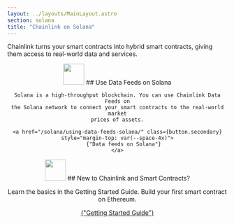 ```yaml
---
layout: ../layouts/MainLayout.astro
section: solana
title: "Chainlink on Solana"
---
```



Chainlink turns your smart contracts into hybrid smart contracts, giving
them access to real-world data and services.

<section class="card cl-featuredcard" style="text-align: center">
    <img src="/assets/chains/solana.svg" style="height: 48px" />
    ## Use Data Feeds on Solana

    Solana is a high-throughput blockchain. You can use Chainlink Data Feeds on
    the Solana network to connect your smart contracts to the real-world market
    prices of assets.

    <a href="/solana/using-data-feeds-solana/" class={button.secondary} style="margin-top: var(--space-4x)">
        {"Data feeds on Solana"}
    </a>

</section>

<section class="card cl-featuredcard" style="text-align: center">
  <img src="/images/card-icons/5f96ab4b4db522072b7ff30c_book-bookmark.svg" style="width: 48px" />
  ## New to Chainlink and Smart Contracts?
  <p>Learn the basics in the Getting Started Guide. Build your first smart contract on Ethereum.</p>
  <a href="/getting-started/conceptual-overview/" class={button.secondary} style="margin-top: var(--space-4x)">
    {"Getting Started Guide"}
  </a>
</section>

